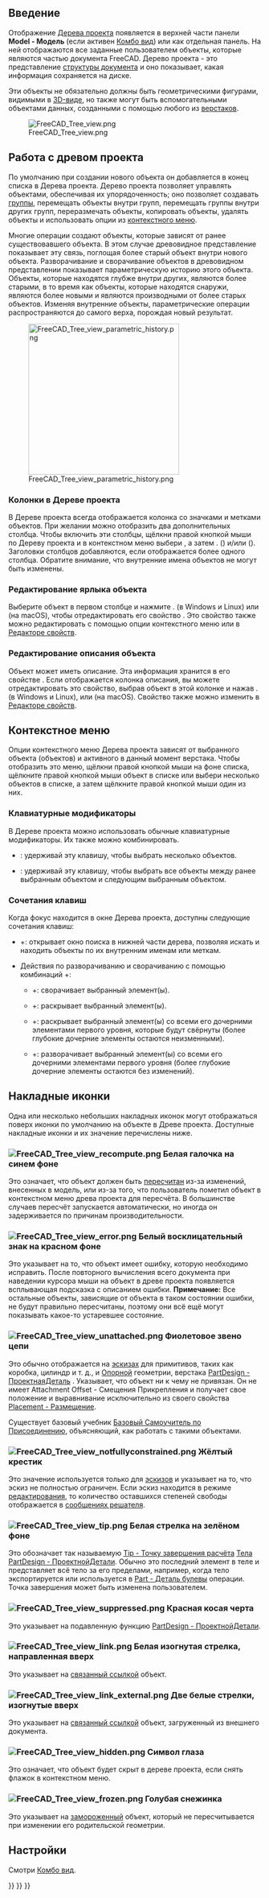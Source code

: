 <languages/>
{{TOCright}}

<span id="Introduction"></span>
== Введение ==

Отображение [[Tree_view/ru|Дерева проекта]] появляется в верхней части панели '''Model - Модель''' (если активен [[Combo_view/ru|Комбо вид]]) или как отдельная панель. На ней отображаются все заданные пользователем объекты, которые являются частью документа FreeCAD. Дерево проекта - это представление [[Document_structure/ru|структуры документа]] и оно показывает, какая информация сохраняется на диске.

Эти объекты не обязательно должны быть геометрическими фигурами, видимыми в [[3D_view/ru|3D-виде]], но также могут быть вспомогательными объектами данных, созданными с помощью любого из [[Workbenches/ru|верстаков]].

[[File:FreeCAD_Tree_view.png]]

{{Caption|Древо проекта, показывающее различные элементы документа}}

<span id="Working_with_the_Tree_View"></span>
== Работа с древом проекта ==

По умолчанию при создании нового объекта он добавляется в конец списка в Дерева проекта. Дерево проекта позволяет управлять объектами, обеспечивая их упорядоченность; оно позволяет создавать [[Std_Group/ru|группы]], перемещать объекты внутри групп, перемещать группы внутри других групп, переразмечать объекты, копировать объекты, удалять объекты и использовать опции из [[#Context_menu/ru|контекстного меню]].

Многие операции создают объекты, которые зависят от ранее существовавшего объекта. В этом случае древовидное представление показывает эту связь, поглощая более старый объект внутри нового объекта. Разворачивание и сворачивание объектов в древовидном представлении показывает параметрическую историю этого объекта. Объекты, которые находятся глубже внутри других, являются более старыми, в то время как объекты, которые находятся снаружи, являются более новыми и являются производными от более старых объектов. Изменяя внутренние объекты, параметрические операции распространяются до самого верха, порождая новый результат.

[[File:FreeCAD_Tree_view_parametric_history.png|x300px]]

{{Caption|Самый верхний объект создаётся путём выполнения параметрических операций над объектами, которые сами были созданы предыдущими операциями.<br>
Полное раскрытие дерева показывает исходные элементы, которые были использованы для создания частей твёрдых тел.}}

<span id="Tree_View_columns"></span>
=== Колонки в Дереве проекта ===

В Дереве проекта всегда отображается колонка со значками и метками объектов. При желании можно отобразить два дополнительных столбца. Чтобы включить эти столбцы, щёлкни правой кнопкой мыши по Дереву проекта и в контекстном меню выбери {{MenuCommand|Tree settings - Настройки дерева}}, а затем {{MenuCommand|Show description - Показать описание}}. ({{Version/ru|0.21}}) и/или {{MenuCommand|Show internal name - Показать внутреннее имя}} ({{Version/ru|1.0}}). Заголовки столбцов добавляются, если отображается более одного столбца. Обратите внимание, что внутренние имена объектов не могут быть изменены.

<span id="Edit_object_label"></span>
=== Редактирование ярлыка объекта ===

Выберите объект в первом столбце и нажмите {{KEY|F2}}. (в Windows и Linux) или {{KEY|Enter}} (на macOS), чтобы отредактировать его свойство {{PropertyData|Label - Ярлык}}. Это свойство также можно редактировать с помощью опции контекстного меню {{MenuCommand|Rename - Переименовать}} или в [[Property_editor/ru|Редакторе свойств]].

<span id="Edit_object_description"></span>
=== Редактирование описания объекта ===

Объект может иметь описание. Эта информация хранится в его свойстве {{PropertyData|Label2 - Ярлык2}}. Если отображается колонка описания, вы можете отредактировать это свойство, выбрав объект в этой колонке и нажав {{KEY|F2}}. (в Windows и Linux), или {{KEY|Enter}} (на macOS). Свойство также можно изменить в [[Property_editor/ru|Редакторе свойств]].

<span id="Context_menu"></span>
== Контекстное меню ==

Опции контекстного меню Дерева проекта зависят от выбранного объекта (объектов) и активного в данный момент верстака. Чтобы отобразить это меню, щёлкни правой кнопкой мыши на фоне списка, щёлкните правой кнопкой мыши объект в списке или выбери несколько объектов в списке, а затем щёлкните правой кнопкой мыши один из них.

<span id="Keyboard_modifiers"></span>
=== Клавиатурные модификаторы ===

В Дереве проекта можно использовать обычные клавиатурные модификаторы. Их также можно комбинировать.
* {{KEY|Ctrl}}: удерживай эту клавишу, чтобы выбрать несколько объектов.
* {{KEY|Shift}}: удерживай эту клавишу, чтобы выбрать все объекты между ранее выбранным объектом и следующим выбранным объектом.

<span id="Keyboard_shortcuts"></span>
=== Сочетания клавиш ===

<div class="mw-translate-fuzzy">
Когда фокус находится в окне Дерева проекта, доступны следующие сочетания клавиш:
* {{KEY|Ctrl}}+{{KEY|F}}: открывает окно поиска в нижней части дерева, позволяя искать и находить объекты по их внутренним именам или меткам.
* Действия по разворачиванию и сворачиванию с помощью комбинаций {{KEY|Alt}}+{{KEY|Arrow}}: {{Version/ru|0.20}}
** {{KEY|Alt}}+{{KEY|Left}}: сворачивает выбранный элемент(ы).
** {{KEY|Alt}}+{{KEY|Right}}: раскрывает выбранный элемент(ы).
** {{KEY|Alt}}+{{KEY|Up}}: раскрывает выбранный элемент(ы) со всеми его дочерними элементами первого уровня, которые будут свёрнуты (более глубокие дочерние элементы остаются неизменными).
** {{KEY|Alt}}+{{KEY|Down}}: разворачивает выбранный элемент(ы) со всеми его дочерними элементами первого уровня (более глубокие дочерние элементы остаются без изменений).
</div>

<span id="Overlay_icons"></span>
==Накладные иконки==

Одна или несколько небольших накладных иконок могут отображаться поверх иконки по умолчанию на объекте в Древе проекта. Доступные накладные иконки и их значение перечислены ниже.

<span id="File:FreeCAD_Tree_view_recompute.png_White_check_mark_on_blue_background"></span>
=== [[File:FreeCAD_Tree_view_recompute.png]] Белая галочка на синем фоне ===

Это означает, что объект должен быть [[Std_Refresh/ru|пересчитан]] из-за изменений, внесенных в модель, или из-за того, что пользователь пометил объект в контекстном меню древа проекта для пересчёта. В большинстве случаев пересчёт запускается автоматически, но иногда он задерживается по причинам производительности.

<span id="File:FreeCAD_Tree_view_error.png_White_exclamation_mark_on_red_background"></span>
=== [[File:FreeCAD_Tree_view_error.png]] Белый восклицательный знак на красном фоне ===

Это указывает на то, что объект имеет ошибку, которую необходимо исправить. После повторного вычисления всего документа при наведении курсора мыши на объект в древе проекта появляется всплывающая подсказка с описанием ошибки. '''Примечание:''' Все остальные объекты, зависящие от объекта в таком состоянии ошибки, не будут правильно пересчитаны, поэтому они всё ещё могут показывать какое-то устаревшее состояние.

<span id="File:FreeCAD_Tree_view_unattached.png_Purple_chain_link"></span>
=== [[File:FreeCAD_Tree_view_unattached.png]] Фиолетовое звено цепи ===

Это обычно отображается на [[Sketch/ru|эскизах]] для примитивов, таких как коробка, цилиндр и т. д., и [[Datum/ru|Опорной]] геометрии, верстака [[PartDesign_Workbench/ru|PartDesign - ПроектнаяДеталь]] . Указывает, что объект ни к чему не привязан. Он не имеет Attachment Offset - Смещения Прикрепления и получает свое положение и выравнивание исключительно из своего свойства [[Placement/ru|Placement - Размещение]].

Существует базовый учебник [[Basic_Attachment_Tutorial/ru|Базовый Самоучитель по Присоединению]], объясняющий, как работать с такими объектами.

<span id="File:FreeCAD_Tree_view_notfullyconstrained.png_Yellow_X"></span>
=== [[File:FreeCAD_Tree_view_notfullyconstrained.png]] Жёлтый крестик ===

Это значение используется только для [[Sketch/ru|эскизов]] и указывает на то, что эскиз не полностью ограничен. Если эскиз находится в режиме [[Sketcher_EditSketch/ru|редактирования]], то количество оставшихся степеней свободы отображается в [[Sketcher_Dialog#Solver_messages/ru|сообщениях решателя]].

<span id="File:FreeCAD_Tree_view_tip.png_White_arrow_on_green_background"></span>
=== [[File:FreeCAD_Tree_view_tip.png]] Белая стрелка на зелёном фоне ===

Это обозначает так называемую [[PartDesign_Body#Tip/ru|Tip - Точку завершения расчёта]] [[PartDesign_Body/ru|Тела PartDesign  - ПроектнойДетали]]. Обычно это последний элемент в теле и представляет всё тело за его пределами, например, когда тело экспортируется или используется в [[Part_Boolean/ru|Part - Деталь булевы]] операции. Точка завершения может быть изменена пользователем.

<span id="File:FreeCAD_Tree_view_suppressed.png_Red_backslash"></span>
=== [[File:FreeCAD_Tree_view_suppressed.png]] Красная косая черта ===

{{Version/ru|1.0}}

Это указывает на подавленную функцию [[PartDesign_Workbench/ru|PartDesign - ПроектнойДетали]].

<span id="File:FreeCAD_Tree_view_link.png_White_upwards_curved_arrow"></span>
=== [[File:FreeCAD_Tree_view_link.png]] Белая изогнутая стрелка, направленная вверх ===

Это указывает на [[Std_LinkMake/ru|связанный ссылкой]] объект.

<span id="File:FreeCAD_Tree_view_link_external.png_Two_white_upwards_curved_arrows"></span>
=== [[File:FreeCAD_Tree_view_link_external.png]] Две белые стрелки, изогнутые вверх ===

Это указывает на [[Std_LinkMake/ru|связанный ссылкой]] объект, загруженный из внешнего документа.

<span id="File:FreeCAD_Tree_view_hidden.png_Eye_symbol"></span>
=== [[File:FreeCAD_Tree_view_hidden.png]] Символ глаза ===

<div class="mw-translate-fuzzy">
Это означает, что объект будет скрыт в дереве проекта, если снять флажок {{MenuCommand|Show items hidden in Tree view - Показывать элементы, скрытые в дереве проекта}} в контекстном меню.
</div>

<span id="File:FreeCAD_Tree_view_frozen.png_Cyan_ice_crystal"></span>
=== [[File:FreeCAD_Tree_view_frozen.png]] Голубая снежинка ===

{{Version/ru|1.0}}

Это указывает на [[Std_ToggleFreeze/ru|замороженный]] объект, который не пересчитывается при изменении его родительской геометрии.

<span id="Preferences"></span>
== Настройки ==

Смотри [[Combo_view#Preferences/ru|Комбо вид]].


{{Interface_navi{{#translation:}}}}
{{Std_Base_navi{{#translation:}}}}
{{Userdocnavi{{#translation:}}}}